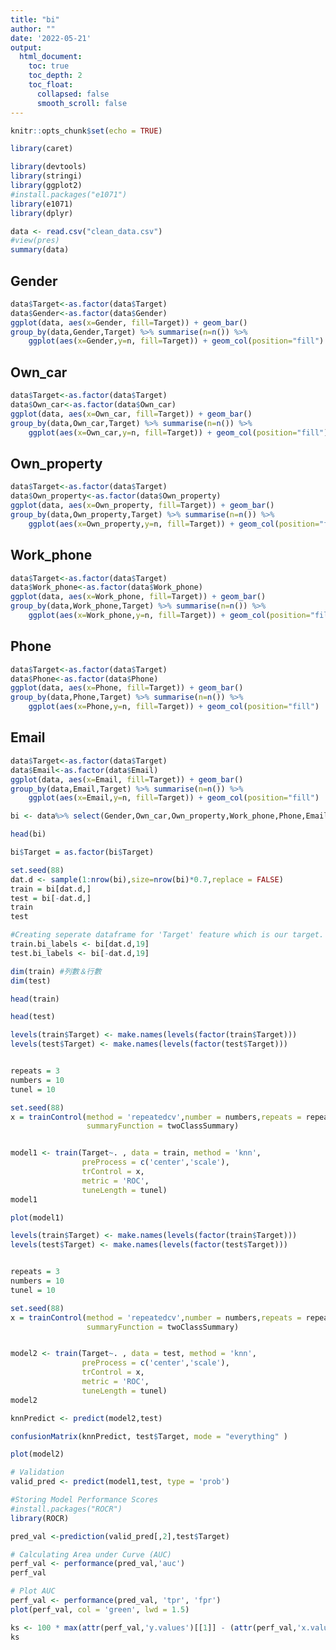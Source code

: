 ```yaml
---
title: "bi"
author: ""
date: '2022-05-21'
output: 
  html_document:
    toc: true
    toc_depth: 2
    toc_float:
      collapsed: false
      smooth_scroll: false
---
```


```r
knitr::opts_chunk$set(echo = TRUE)
```

```r
library(caret)
```

```r
library(devtools)
library(stringi)
library(ggplot2)
#install.packages("e1071")
library(e1071)
library(dplyr) 

data <- read.csv("clean_data.csv")
#view(pres)
summary(data)
```

## Gender
```r
data$Target<-as.factor(data$Target)
data$Gender<-as.factor(data$Gender)
ggplot(data, aes(x=Gender, fill=Target)) + geom_bar()
group_by(data,Gender,Target) %>% summarise(n=n()) %>% 
    ggplot(aes(x=Gender,y=n, fill=Target)) + geom_col(position="fill")
```

## Own_car
```r
data$Target<-as.factor(data$Target)
data$Own_car<-as.factor(data$Own_car)
ggplot(data, aes(x=Own_car, fill=Target)) + geom_bar()
group_by(data,Own_car,Target) %>% summarise(n=n()) %>% 
    ggplot(aes(x=Own_car,y=n, fill=Target)) + geom_col(position="fill")
```

## Own_property
```r
data$Target<-as.factor(data$Target)
data$Own_property<-as.factor(data$Own_property)
ggplot(data, aes(x=Own_property, fill=Target)) + geom_bar()
group_by(data,Own_property,Target) %>% summarise(n=n()) %>%           
    ggplot(aes(x=Own_property,y=n, fill=Target)) + geom_col(position="fill")
```

## Work_phone
```r
data$Target<-as.factor(data$Target)
data$Work_phone<-as.factor(data$Work_phone)
ggplot(data, aes(x=Work_phone, fill=Target)) + geom_bar()
group_by(data,Work_phone,Target) %>% summarise(n=n()) %>% 
    ggplot(aes(x=Work_phone,y=n, fill=Target)) + geom_col(position="fill")
```

## Phone
```r
data$Target<-as.factor(data$Target)
data$Phone<-as.factor(data$Phone)
ggplot(data, aes(x=Phone, fill=Target)) + geom_bar()
group_by(data,Phone,Target) %>% summarise(n=n()) %>% 
    ggplot(aes(x=Phone,y=n, fill=Target)) + geom_col(position="fill")
```

## Email
```r
data$Target<-as.factor(data$Target)
data$Email<-as.factor(data$Email)
ggplot(data, aes(x=Email, fill=Target)) + geom_bar()
group_by(data,Email,Target) %>% summarise(n=n()) %>% 
    ggplot(aes(x=Email,y=n, fill=Target)) + geom_col(position="fill")
```


```r
bi <- data%>% select(Gender,Own_car,Own_property,Work_phone,Phone,Email,Unemployed,Num_children,Num_family,Account_length,Total_income,Age,Years_employed,Income_type,Education_type,Family_status,Housing_type,Occupation_type,Target)
```


```r
head(bi)
```


```r
bi$Target = as.factor(bi$Target)

set.seed(88)
dat.d <- sample(1:nrow(bi),size=nrow(bi)*0.7,replace = FALSE)
train = bi[dat.d,]
test = bi[-dat.d,]
train
test

```
```r
#Creating seperate dataframe for 'Target' feature which is our target.
train.bi_labels <- bi[dat.d,19]
test.bi_labels <- bi[-dat.d,19]
```

```r
dim(train) #列數＆行數
dim(test)
```

```r
head(train)
```

```r
head(test)
```

```r
levels(train$Target) <- make.names(levels(factor(train$Target)))
levels(test$Target) <- make.names(levels(factor(test$Target)))


repeats = 3
numbers = 10
tunel = 10

set.seed(88)
x = trainControl(method = 'repeatedcv',number = numbers,repeats = repeats,classProbs = TRUE,
                 summaryFunction = twoClassSummary)


model1 <- train(Target~. , data = train, method = 'knn',
                preProcess = c('center','scale'),
                trControl = x,
                metric = 'ROC',
                tuneLength = tunel)
model1
```

```r
plot(model1)
```


```r
levels(train$Target) <- make.names(levels(factor(train$Target)))
levels(test$Target) <- make.names(levels(factor(test$Target)))


repeats = 3
numbers = 10
tunel = 10

set.seed(88)
x = trainControl(method = 'repeatedcv',number = numbers,repeats = repeats,classProbs = TRUE,
                 summaryFunction = twoClassSummary)


model2 <- train(Target~. , data = test, method = 'knn',
                preProcess = c('center','scale'),
                trControl = x,
                metric = 'ROC',
                tuneLength = tunel)
model2
```

```r
knnPredict <- predict(model2,test)
```

```r
confusionMatrix(knnPredict, test$Target, mode = "everything" )
```

```r
plot(model2)
```


```r
# Validation
valid_pred <- predict(model1,test, type = 'prob')

#Storing Model Performance Scores
#install.packages("ROCR")
library(ROCR)
```

```r
pred_val <-prediction(valid_pred[,2],test$Target)

# Calculating Area under Curve (AUC)
perf_val <- performance(pred_val,'auc')
perf_val
```

```r
# Plot AUC
perf_val <- performance(pred_val, 'tpr', 'fpr')
plot(perf_val, col = 'green', lwd = 1.5)
```

```r
ks <- 100 * max(attr(perf_val,'y.values')[[1]] - (attr(perf_val,'x.values'))[[1]])
ks
```





